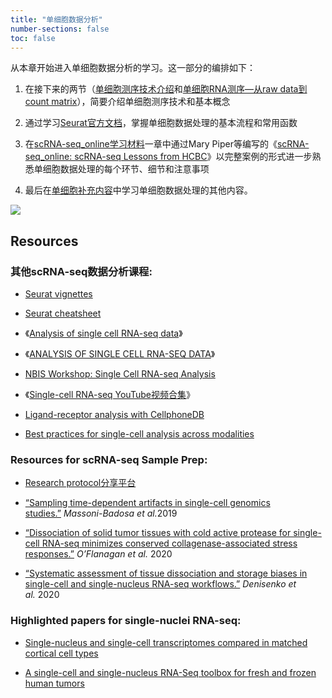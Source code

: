 ```yaml
---
title: "单细胞数据分析"
number-sections: false
toc: false
---
```


从本章开始进入单细胞数据分析的学习。这一部分的编排如下：

1.  在接下来的两节（[单细胞测序技术介绍](/single_cell/scRNA-seq_intro.qmd)和[单细胞RNA测序---从raw data到count matrix](/single_cell/generation_of_count_matrix.qmd)），简要介绍单细胞测序技术和基本概念

2.  通过学习[Seurat官方文档](/single_cell/seurat/seurat_intro.qmd)，掌握单细胞数据处理的基本流程和常用函数

3.  在[scRNA-seq_online学习材料](/single_cell/scRNA-seq_online/00_intro.qmd)一章中通过Mary Piper等编写的《[scRNA-seq_online: scRNA-seq Lessons from HCBC](https://doi.org/10.5281/zenodo.5826256)》以完整案例的形式进一步熟悉单细胞数据处理的每个环节、细节和注意事项

4.  最后在[单细胞补充内容](/single_cell/sc_supplementary/sc_supplementary_intro.qmd)中学习单细胞数据处理的其他内容。

![](images/640.png)

## Resources

### 其他scRNA-seq数据分析课程:

-   [Seurat vignettes](https://satijalab.org/seurat/vignettes.html)

-   [Seurat cheatsheet](https://satijalab.org/seurat/essential_commands.html)

-   《[Analysis of single cell RNA-seq data](https://www.singlecellcourse.org/index.html)》

-   《[ANALYSIS OF SINGLE CELL RNA-SEQ DATA](https://broadinstitute.github.io/2020_scWorkshop/)》

-   [NBIS Workshop: Single Cell RNA-seq Analysis](https://nbisweden.github.io/workshop-scRNAseq/)

-   《[Single-cell RNA-seq YouTube视频合集](https://liulab-dfci.github.io/bioinfo-combio/scrna1.html)》

-   [Ligand-receptor analysis with CellphoneDB](https://www.nature.com/articles/s41576-020-00292-x)

-   [Best practices for single-cell analysis across modalities](https://www.nature.com/articles/s41576-023-00586-w)

### Resources for scRNA-seq Sample Prep:

-   [Research protocol分享平台](https://www.protocols.io)

-   [“Sampling time-dependent artifacts in single-cell genomics studies.”](https://genomebiology.biomedcentral.com/articles/10.1186/s13059-020-02032-0) *Massoni-Badosa et al.*2019

-   [“Dissociation of solid tumor tissues with cold active protease for single-cell RNA-seq minimizes conserved collagenase-associated stress responses.”](https://genomebiology.biomedcentral.com/articles/10.1186/s13059-019-1830-0) *O’Flanagan et al.* 2020

-   [“Systematic assessment of tissue dissociation and storage biases in single-cell and single-nucleus RNA-seq workflows.”](https://genomebiology.biomedcentral.com/articles/10.1186/s13059-020-02048-6) *Denisenko et al.* 2020

### Highlighted papers for single-nuclei RNA-seq:

-   [Single-nucleus and single-cell transcriptomes compared in matched cortical cell types](https://www.ncbi.nlm.nih.gov/pmc/articles/PMC6306246/)

-   [A single-cell and single-nucleus RNA-Seq toolbox for fresh and frozen human tumors](https://www.nature.com/articles/s41591-020-0844-1)
